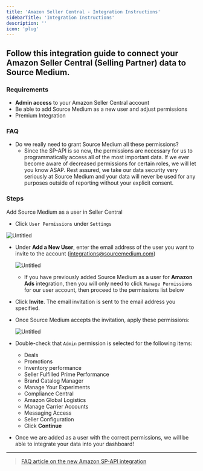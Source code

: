 ```yaml
---
title: 'Amazon Seller Central - Integration Instructions'
sidebarTitle: 'Integration Instructions'
description: ''
icon: 'plug'
---
```


## Follow this integration guide to connect your Amazon Seller Central (Selling Partner) data to Source Medium.

### Requirements

- **Admin access** to your Amazon Seller Central account
- Be able to add Source Medium as a new user and adjust permissions
- Premium Integration

### FAQ

- Do we really need to grant Source Medium all these permissions?
    - Since the SP-API is so new, the permissions are necessary for us to programmatically access all of the most important data. If we ever become aware of decreased permissions for certain roles, we will let you know ASAP. Rest assured, we take our data security very seriously at Source Medium and your data will never be used for any purposes outside of reporting without your explicit consent.

### **Steps**

Add Source Medium as a user in Seller Central

- Click `User Permissions` under `Settings`

![Untitled](/images/article-imgs/amazon-sc-integration/Untitled.png)

- Under **Add a New User**, enter the email address of the user you want to invite to the account ([integrations@sourcemedium.com](mailto:integrations@sourcemedium.com))
    
    ![Untitled](/images/article-imgs/amazon-sc-integration/Untitled1.png)
    
    - If you have previously added Source Medium as a user for **Amazon Ads** integration, then you will only need to click `Manage Permissions` for our user account, then proceed to the permissions list below
- Click **Invite**. The email invitation is sent to the email address you specified.
- Once Source Medium accepts the invitation, apply these permissions:
    
    ![Untitled](/images/article-imgs/amazon-sc-integration/Untitled2.png)
    
- Double-check that `Admin` permission is selected for the following items:
    - Deals
    - Promotions
    - Inventory performance
    - Seller Fulfilled Prime Performance
    - Brand Catalog Manager
    - Manage Your Experiments
    - Compliance Central
    - Amazon Global Logistics
    - Manage Carrier Accounts
    - Messaging Access
    - Seller Configuration
    - Click **Continue**
- Once we are added as a user with the correct permissions, we will be able to integrate your data into your dashboard!

---

> [FAQ article on the new Amazon SP-API integration](https://help.sourcemedium.com/articles/what-are-the-implications-of-the-new-beta-amazon-sp-api-integration)
>